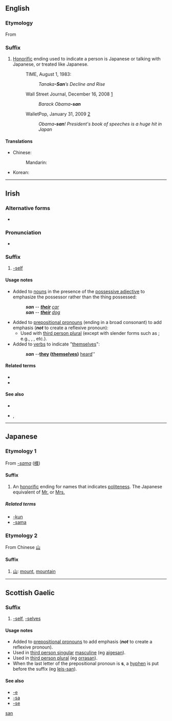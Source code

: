 {{also|Appendix:Variations of "san"}}
==English==

===Etymology===
From {{etyl|ja|en}} {{term|さん||tr=san|lang=ja}}

===Suffix===
{{infl|en|suffix|sort=san}}

# [[honorific|Honorific]] ending used to indicate a person is Japanese or talking with Japanese, or treated like Japanese.
#: TIME, August 1, 1983:
#:: ''Tanaka'''-San'''’s Decline and Rise''
#: Wall Street Journal, December 16, 2008 [http://online.wsj.com/article/SB122938932478509075.html]
#:: ''Barack Obama'''-san'''''
#: WalletPop, January 31, 2009 [http://www.walletpop.com/blog/2009/01/31/obama-san-presidents-book-of-speeches-is-a-huge-hit-in-japan/]
#:: ''Obama'''-san'''! President's book of speeches is a huge hit in Japan''

====Translations====
{{trans-top|Japanese honorific ending}}
* Chinese:
*: Mandarin: {{t-|cmn|桑|tr=sāng|sc=Hani}}
{{trans-mid}}
* Korean: {{t-|ko|상|tr=sang|sc=Hang}}
{{trans-bottom}}

----

==Irish==

===Alternative forms===
* {{l|ga|-sean}} {{i|slender form}}

===Pronunciation===
* {{IPA|[sˠən̪ˠ]|lang=ga}}

===Suffix===
{{infl|ga|suffix|sort=san}}

# [[-self]] {{i|emphatic}}

====Usage notes====
* Added to [[noun|nouns]] in the presence of the [[possessive adjective]] to emphasize the possessor rather than the thing possessed:
*: ''{{l|ga|a}} {{l|ga|carr|gcarr}}'''san''''' -- '''''[[their]]''' [[car]]''
*: ''{{l|ga|a}} {{l|ga|madra|madra}}'''san''''' -- '''''[[their]]''' [[dog]]''
* Added to [[prepositional pronoun|prepositional pronouns]] (ending in a broad consonant) to add emphasis ('''''not''''' to create a reflexive pronoun):
** Used with [[third person plural]] (except with slender forms such as {{l|ga|dóibh}}; e.g., {{l|ga|acusan}}, {{l|ga|orthusan}}, etc.).
* Added to [[verb|verbs]] to indicate "[[themselves]]":
*: ''{{l|ga|clois|chualadar}}'''san''' -- '''''[[they]] ([[themselves]])''' [[hear|heard]]'' {{context|Munster Irish only|lang=ga}}

====Related terms====
* {{l|ga|-na}}
* {{l|ga|-sa}}

====See also====
* {{l|ga|féin}}
* {{l|ga|iadsan}}, {{l|ga|siadsan}}

----

==Japanese==

===Etymology 1===
From ''[[-sama]]'' ([[様#Japanese|様]])

====Suffix====
{{ja-pos|r|suffix|hira=さん}}

# An [[honorific]] ending for names that indicates [[politeness]]. The Japanese equivalent of [[Mr.]] or [[Mrs.]]

=====Related terms=====
* [[-kun]]
* [[-sama]]

===Etymology 2===
From Chinese [[山]]

====Suffix====
{{infl|ja|suffix}}{{attention|ja|needs inflection template}}

# [[山]]: [[mount]], [[mountain]]

[[Category:Japanese suffixes|san]]

----

==Scottish Gaelic==

===Suffix===
{{infl|gd|suffix|sort=san}}

# [[-self]], [[-selves]] {{i|emphatic}}

====Usage notes====
* Added to [[prepositional pronoun]]s to add emphasis ('''''not''''' to create a reflexive pronoun).
* Used in [[third person singular]] [[masculine]] (eg [[aigesan]]).
* Used in [[third person plural]] (eg [[orrasan]]).
* When the last letter of the prepositional pronoun is '''s''', a [[hyphen]] is put before the suffix (eg [[leis-san]]).

====See also====
* [[-e#Scottish Gaelic|-e]]
* [[-sa#Scottish Gaelic|-sa]]
* [[-se#Scottish Gaelic|-se]]